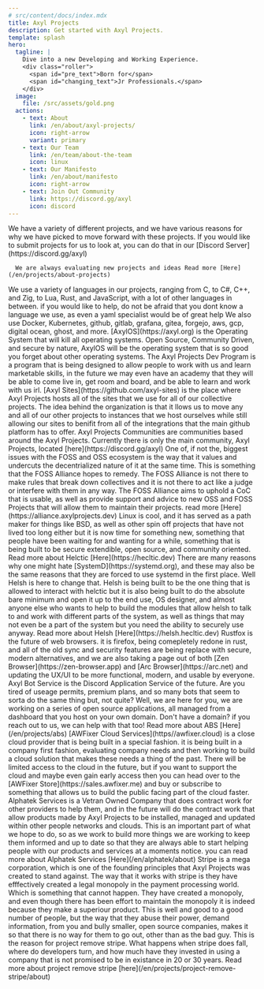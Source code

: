 ---
# src/content/docs/index.mdx
title: Axyl Projects
description: Get started with Axyl Projects.
template: splash
hero:
  tagline: |
    Dive into a new Developing and Working Experience.
    <div class="roller">
      <span id="pre_text">Born for</span>
      <span id="changing_text">Jr Professionals.</span>
    </div>
  image:
    file: /src/assets/gold.png
  actions:
    - text: About
      link: /en/about/axyl-projects/
      icon: right-arrow
      variant: primary
    - text: Our Team
      link: /en/team/about-the-team
      icon: linux
    - text: Our Manifesto
      link: /en/about/manifesto
      icon: right-arrow
    - text: Join Out Community
      link: https://discord.gg/axyl
      icon: discord
---


<StatusComponent />
<TimelineComponent />
<BacklineComponent />

<CardGrid stagger>
  <Card title="Our Projects" icon="star">
      We have a variety of different projects, and we have various reasons for why we have picked to move forward with these projects. If you would like to submit projects for
      us to look at, you can do that in our [Discord Server](https://discord.gg/axyl)

      We are always evaluating new projects and ideas Read more [Here](/en/projects/about-projects)
  </Card>
  <Card title="Our Languages and Tools" icon="open-book">
      We use a variety of languages in our projects, ranging from C, to C#, C++, and Zig, to Lua, Rust, and JavaScript, with a lot of other languages in between.
      if you would like to help, do not be afraid that you dont know a language we use, as even a yaml specialist would be of great help
      We also use Docker, Kubernetes, github, gitlab, grafana, gitea, forgejo, aws, gcp, digital ocean, ghost, and more.
  </Card>
  <Card title="AxylOS" icon="add-document">
      [AxylOS](https://axyl.org) is the Operating System that will kill all operating systems. Open Source, Community Driven, and secure by nature, AxylOS will be the operating system
      that is so good you forget about other operating systems.
  </Card>
  <Card title="Axyl Projects Dev Program" icon="star">
      The Axyl Projects Dev Program is a program that is being designed to allow people to work with us and learn marketable skills, in the future we may even have an academy that
      they will be able to come live in, get room and board, and be able to learn and work with us irl.
  </Card>
  <Card title="Axyl Sites" icon="rocket">
      [Axyl Sites](https://github.com/axyl-sites) is the place where Axyl Projects hosts all of the sites that we use for all of our collective projects.
      The idea behind the organization is that it llows us to move any and all of our other projects to instances that we host ourselves
      while still allowing our sites to benifit from all of the integrations that the main github platform has to offer.
  </Card>
  <Card title="Axyl Communties" icon="discord">
      Axyl Projects Communities are communities based around the Axyl Projects. Currently there is only the main community, Axyl Projects, located
      [here](https://discord.gg/axyl)
  </Card>
  <Card title="FOSS Alliance" icon="add-document">
      One of, if not the, biggest issues with the FOSS and OSS ecosystem is the way that it values and undercuts the decentrialized nature of it
      at the same time. This is something that the FOSS Alliance hopes to remedy. The FOSS Alliance is not there to make rules that break down collectives
      and it is not there to act like a judge or interfere with them in any way. The FOSS Alliance aims to uphold a CoC that is usable, as well as provide
      support and advice to new OSS and FOSS Projects that will allow them to maintain their projects. read more [Here](https://alliance.axylprojects.dev)
  </Card>
  <Card title="Helctic" icon="laptop">
    Linux is cool, and it has served as a path maker for things like BSD, as well as other spin off projects that have not lived too long either
    but it is now time for something new, something that people have been waiting for and wanting for a while, something that is being built to be secure
    extendible, open source, and community oriented. Read more about Helctic [Here](https://hecltic.dev)
  </Card>
  <Card title="Helsh" icon="rocket">
      There are many reasons why one might hate [SystemD](https://systemd.org), and these may also be the same reasons that they are forced to use
      systemd in the first place. Well Helsh is here to change that. Helsh is being built to be the one thing that is allowed to interact with helctic
      but it is also being built to do the absolute bare minimum and open it up to the end use, OS designer, and almost anyone else who wants to help
      to build the modules that allow helsh to talk to and work with different parts of the system, as well as things that may not even be a part of the system
      but you need the ability to securely use anyway. Read more about Helsh [Here](https://helsh.hecltic.dev)
  </Card>
  <Card title="Rustfox" icon="puzzle">
      Rustfox is the future of web browsers. it is firefox, being comepletely redone in rust, and all of the old sync and security features are being replace with secure, modern
      alternatives, and we are also taking a page out of both [Zen Browser](https://zen-browser.app) and [Arc Browser](https://arc.net) and updating the UX/UI to be more functional,
      modern, and usable by everyone.
  </Card>
  <Card title="Axyl Bot Service" icon="open-book">
      Axyl Bot Service is the Discord Application Service of the future. Are you tired of useage permits, premium plans, and so many bots that seem to sorta do the same thing but,
      not quite? Well, we are here for you, we are working on a series of open source applications, all managed from a dashboard that you host on your own domain. Don't have a domain?
      if you reach out to us, we can help with that too! Read more about ABS [Here](/en/projects/abs)
  </Card>
  <Card title="AWFixer Cloud Services" icon="seti:pipeline">
      [AWFixer Cloud Services](https//awfixer.cloud) is a close cloud provider that is being built in a special fashion. it is being built in a company first fashion, evaluating company
      needs and then working to build a cloud solution that makes these needs a thing of the past. There will be limited access to the cloud in the future, but if you want to support
      the cloud and maybe even gain early access then you can head over to the [AWFixer Store](https://sales.awfixer.me) and buy or subscribe to something that allows us to build the
      public facing part of the cloud faster.
  </Card>
  <Card title="Alphatek Services" icon="seti:lock">
      Alphatek Services is a Vetran Owned Company that does contract work for other providers to help them, and in the future will do the contract work that allow products made by
      Axyl Projects to be installed, managed and updated within other people networks and clouds. This is an important part of what we hope to do, so as we work to build more things
      we are working to keep them informed and up to date so that they are always able to start helping people with our products and services at a moments notice. you can read more about
      Alphatek Services [Here](/en/alphatek/about)
  </Card>
  <Card title="Project Remove Stripe" icon="seti:todo">
      Stripe is a mega corporation, which is one of the founding principles that Axyl Projects was created to stand against. The way that it works with stripe is they have efffectively
      created a legal monopoly in the payment processing world. Which is something that cannot happen. They have created a monopoly, and even though there has been effort to maintain the monopoly
      it is indeed because they make a superiour product. This is well and good to a good number of people, but the way that they abuse their power, demand information, from you
      and bully smaller, open source companies, makes it so that there is no way for them to go out, other than as the bad guy. This is the reason for project remove stripe. What happens
      when stripe does fall, where do developers turn, and how much have they invested in using a company that is not promised to be in existance in 20 or 30 years. Read more about project remove stripe
      [here](/en/projects/project-remove-stripe/about)
  </Card>
</CardGrid>

<ScriptWorkaround />
